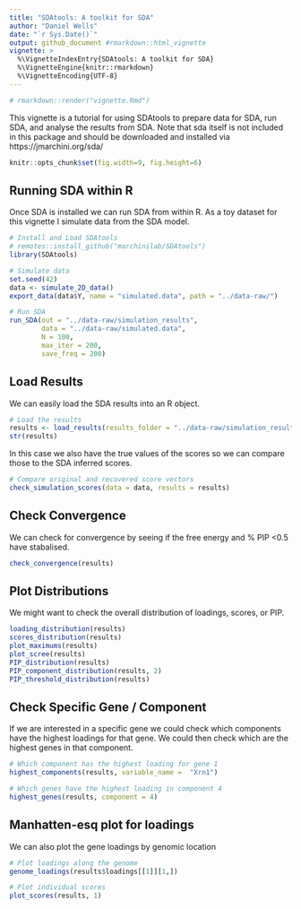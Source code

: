 ```yaml
---
title: "SDAtools: A toolkit for SDA"
author: "Daniel Wells"
date: "`r Sys.Date()`"
output: github_document #rmarkdown::html_vignette
vignette: >
  %\VignetteIndexEntry{SDAtools: A toolkit for SDA}
  %\VignetteEngine{knitr::rmarkdown}
  %\VignetteEncoding{UTF-8}
---
```

```r
# rmarkdown::render("vignette.Rmd")
```

This vignette is a tutorial for using SDAtools to prepare data for SDA, run SDA, and analyse the results from SDA.
Note that sda itself is not included in this package and should be downloaded and installed via https://jmarchini.org/sda/

```r
knitr::opts_chunk$set(fig.width=9, fig.height=6)
```

## Running SDA within R
Once SDA is installed we can run SDA from within R.
As a toy dataset for this vignette I simulate data from the SDA model.

```r
# Install and Load SDAtools
# remotes::install_github("marchinilab/SDAtools")
library(SDAtools)

# Simulate data
set.seed(42)
data <- simulate_2D_data()
export_data(data$Y, name = "simulated.data", path = "../data-raw/")
```

```r
# Run SDA
run_SDA(out = "../data-raw/simulation_results",
        data = "../data-raw/simulated.data",
        N = 100,
        max_iter = 200,
        save_freq = 200)
```

## Load Results
We can easily load the SDA results into an R object.
```r
# Load the results
results <- load_results(results_folder = "../data-raw/simulation_results", data_path = "../data-raw/")
str(results)
```

In this case we also have the true values of the scores so we can compare those to the SDA inferred scores.
```r
# Compare original and recovered score vectors
check_simulation_scores(data = data, results = results)
```


## Check Convergence
We can check for convergence by seeing if the free energy and % PIP <0.5 have stabalised.

```r
check_convergence(results)
```

## Plot Distributions

We might want to check the overall distribution of loadings, scores, or PIP.

```r
loading_distribution(results)
scores_distribution(results)
plot_maximums(results)
plot_scree(results)
PIP_distribution(results)
PIP_component_distribution(results, 2)
PIP_threshold_distribution(results)
```

## Check Specific Gene / Component
If we are interested in a specific gene we could check which components have the highest loadings for that gene. We could then check which are the highest genes in that component.

```r
# Which component has the highest loading for gene 1
highest_components(results, variable_name =  "Xrn1")

# Which genes have the highest loading in component 4
highest_genes(results, component = 4)
```

## Manhatten-esq plot for loadings
We can also plot the gene loadings by genomic location

```r
# Plot loadings along the genome
genome_loadings(results$loadings[[1]][1,])

# Plot individual scores
plot_scores(results, 1)
```

